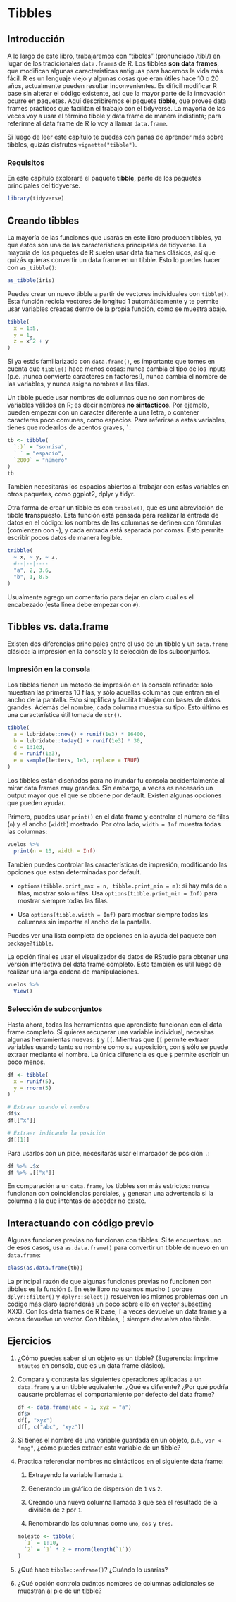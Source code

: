 # Tibbles

## Introducción


A lo largo de este libro, trabajaremos con "tibbles" (pronunciado /tibl/) en lugar de los tradicionales `data.frame`s de R. Los tibbles __son__ __data frames__, que modifican algunas características antiguas para hacernos la vida más fácil. R es un lenguaje viejo y algunas cosas que eran útiles hace 10 o 20 años, actualmente pueden resultar inconvenientes. Es difícil modificar R base sin alterar el código existente, así que la mayor parte de la innovación ocurre en paquetes. Aquí describiremos el paquete __tibble__, que provee data frames prácticos que facilitan el trabajo con el tidyverse. La mayoría de las veces voy a usar el término tibble y data frame de manera indistinta; para referirme al data frame de R lo voy a llamar `data.frame`.

Si luego de leer este capítulo te quedas con ganas de aprender más sobre tibbles, quizás disfrutes `vignette("tibble")`.

### Requisitos

En este capítulo exploraré el paquete __tibble__, parte de los paquetes principales del tidyverse.

```r
library(tidyverse)
```

## Creando tibbles {#tibbles}

La mayoría de las funciones que usarás en este libro producen tibbles, ya que éstos son una de las características principales de tidyverse. La mayoría de los paquetes de R suelen usar data frames clásicos, así que quizás quieras convertir un data frame en un tibble. Esto lo puedes hacer con `as_tibble()`:

```r
as_tibble(iris)
```

Puedes crear un nuevo tibble a partir de vectores individuales con `tibble()`. Esta función recicla vectores de longitud 1 automáticamente y te permite usar variables creadas dentro de la propia función, como se muestra abajo.

```r
tibble(
  x = 1:5,
  y = 1,
  z = x^2 + y
)
```

Si ya estás familiarizado con `data.frame()`, es importante que tomes en cuenta que `tibble()` hace menos cosas: nunca cambia el tipo de los inputs (p.e. ¡nunca convierte caracteres en factores!), nunca cambia el nombre de las variables, y nunca asigna nombres a las filas.

Un tibble puede usar nombres de columnas que no son nombres de variables válidos en R; es decir nombres __no sintácticos__. Por ejemplo, pueden empezar con un caracter diferente a una letra, o contener caracteres poco comunes, como espacios. Para referirse a estas variables, tienes que rodearlos de acentos graves, `` ` ``:

```r
tb <- tibble(
  `:)` = "sonrisa", 
  ` ` = "espacio",
  `2000` = "número"
)
tb
```

También necesitarás los espacios abiertos al trabajar con estas variables en otros paquetes, como ggplot2, dplyr y tidyr.

Otra forma de crear un tibble es con `tribble()`, que es una abreviación de tibble **tr**anspuesto. Esta función está pensada para realizar la entrada de datos en el código: los nombres de las columnas se definen con fórmulas (comienzan con `~`), y cada entrada está separada por comas. Esto permite escribir pocos datos de manera legible.


```r
tribble(
  ~ x, ~ y, ~ z,
  #--|--|----
  "a", 2, 3.6,
  "b", 1, 8.5
)
```

Usualmente agrego un comentario para dejar en claro cuál es el encabezado (esta línea debe empezar con `#`).

## Tibbles vs. data.frame

Existen dos diferencias principales entre el uso de un tibble y un `data.frame` clásico: la impresión en la consola y la selección de los subconjuntos.

### Impresión en la consola

Los tibbles tienen un método de impresión en la consola refinado: sólo muestran las primeras 10 filas, y sólo aquellas columnas que entran en el ancho de la pantalla. Esto simplifica y facilita trabajar con bases de datos grandes. Además del nombre, cada columna muestra su tipo. Esto último es una característica útil tomada de `str()`.

```r
tibble(
  a = lubridate::now() + runif(1e3) * 86400,
  b = lubridate::today() + runif(1e3) * 30,
  c = 1:1e3,
  d = runif(1e3),
  e = sample(letters, 1e3, replace = TRUE)
)
```

Los tibbles están diseñados para no inundar tu consola accidentalmente al mirar data frames muy grandes. Sin embargo, a veces es necesario un output mayor que el que se obtiene por default. Existen algunas opciones que pueden ayudar. 

Primero, puedes usar `print()` en el data frame y controlar el número de filas (`n`) y el ancho (`width`) mostrado. Por otro lado, `width = Inf` muestra todas las columnas:

```r
vuelos %>% 
  print(n = 10, width = Inf)
```

También puedes controlar las características de impresión, modificando las opciones que estan determinadas por default.

* `options(tibble.print_max = n, tibble.print_min = m)`: si hay más de `n` filas, mostrar solo `m` filas. Usa `options(tibble.print_min = Inf)` para mostrar siempre todas las filas.

* Usa `options(tibble.width = Inf)` para mostrar siempre todas las columnas sin importar el ancho de la pantalla.

Puedes ver una lista completa de opciones en la ayuda del paquete con `package?tibble`.

La opción final es usar el visualizador de datos de RStudio para obtener una versión interactiva del data frame completo. Esto también es útil luego de realizar una larga cadena de manipulaciones.

```r
vuelos %>% 
  View()
```

### Selección de subconjuntos

Hasta ahora, todas las herramientas que aprendiste funcionan con el data frame completo. Si quieres recuperar una variable individual, necesitas algunas herramientas nuevas: `$` y `[[`. Mientras que `[[` permite extraer variables usando tanto su nombre como su suposición, con `$` sólo se puede extraer mediante el nombre. La única diferencia es que `$` permite escribir un poco menos.

```r
df <- tibble(
  x = runif(5),
  y = rnorm(5)
)

# Extraer usando el nombre
df$x
df[["x"]]

# Extraer indicando la posición 
df[[1]]
```

Para usarlos con un pipe, necesitarás usar el marcador de posición `.`:

```r
df %>% .$x
df %>% .[["x"]]
```

En comparación a un `data.frame`, los tibbles son más estrictos: nunca funcionan con  coincidencias parciales, y generan una advertencia si la columna a la que intentas de acceder no existe.

## Interactuando con código previo

Algunas funciones previas no funcionan con tibbles. Si te encuentras uno de esos casos, usa `as.data.frame()` para convertir un tibble de nuevo en un `data.frame`:

```r
class(as.data.frame(tb))
```

La principal razón de que algunas funciones previas no funcionen con tibbles es la función `[`. En este libro no usamos mucho `[` porque `dplyr::filter()` y `dplyr::select()` resuelven los mismos problemas con un código más claro (aprenderás un poco sobre ello en [vector subsetting](#vector-subsetting) XXX). Con los data frames de R base, `[`  a veces devuelve un data frame y a veces devuelve un vector. Con tibbles, `[` siempre devuelve otro tibble.

## Ejercicios


1. ¿Cómo puedes saber si un objeto es un tibble? (Sugerencia: imprime `mtautos` en consola, que es un data frame clásico).

1. Compara y contrasta las siguientes operaciones aplicadas a un `data.frame` y a un tibble equivalente. ¿Qué es diferente? ¿Por qué podría causarte problemas el comportamiento por defecto del data frame?
    
    ```r
df <- data.frame(abc = 1, xyz = "a")
df$x
df[, "xyz"]
df[, c("abc", "xyz")]
    ```

1. Si tienes el nombre de una variable guardada en un objeto, p.e., `var <- "mpg"`, ¿cómo puedes extraer esta variable de un tibble?

1.  Practica referenciar nombres no sintácticos en el siguiente data frame:

    1. Extrayendo la variable llamada `1`.
    
    1. Generando un gráfico de dispersión de `1` vs `2`.
    
    1. Creando una nueva columna llamada `3` que sea el resultado de la división de `2` por `1`.

    1. Renombrando las columnas como `uno`, `dos` y `tres`.
    
    ```r
    molesto <- tibble(
      `1` = 1:10,
      `2` = `1` * 2 + rnorm(length(`1`))
    )
    ```

1.  ¿Qué hace `tibble::enframe()`? ¿Cuándo lo usarías?

1. ¿Qué opción controla cuántos nombres de columnas adicionales se muestran al pie de un tibble?
